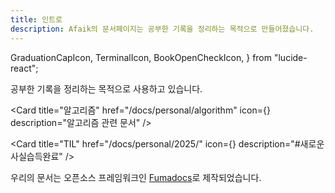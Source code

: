 ```yaml
---
title: 인트로
description: Afaik의 문서페이지는 공부한 기록을 정리하는 목적으로 만들어졌습니다.
---
```


  GraduationCapIcon,
  TerminalIcon,
  BookOpenCheckIcon,
} from "lucide-react";

공부한 기록을 정리하는 목적으로 사용하고 있습니다.

<Cards className="mt-5">

<Card
  title="알고리즘"
  href="/docs/personal/algorithm"
  icon={<TerminalIcon />}
  description="알고리즘 관련 문서"
/>

<Card
  title="TIL"
  href="/docs/personal/2025/"
  icon={<BookOpenCheckIcon />}
  description="#새로운사실습득완료"
/>

</Cards>

<Callout title="Powered by Fumadocs">

우리의 문서는 오픈소스 프레임워크인 [Fumadocs](https://fumadocs.vercel.app)로 제작되었습니다.

</Callout>
